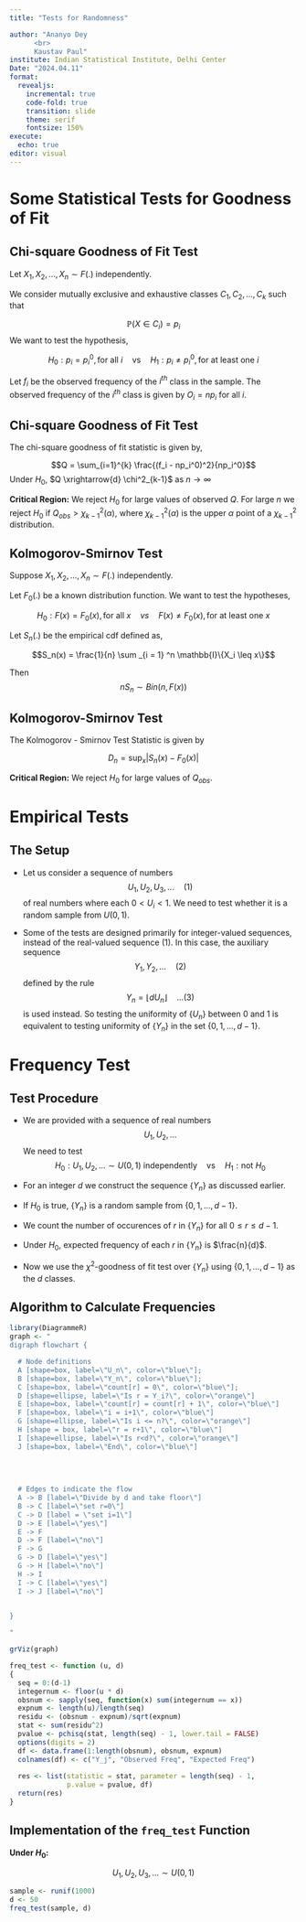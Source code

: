 ```yaml
---
title: "Tests for Randomness"

author: "Ananyo Dey
      <br>
      Kaustav Paul"
institute: Indian Statistical Institute, Delhi Center
Date: "2024.04.11"
format: 
  revealjs: 
    incremental: true
    code-fold: true
    transition: slide
    theme: serif
    fontsize: 150%
execute: 
  echo: true
editor: visual
---
```


# Some Statistical Tests for Goodness of Fit

## Chi-square Goodness of Fit Test

Let $X_1, X_2, ..., X_n \sim F(.)$ independently.

We consider mutually exclusive and exhaustive classes $C_1, C_2,...,C_k$ such that

$$\mathbb{P}(X \in C_i) = p_i$$ We want to test the hypothesis,

$$H_0:p_i = p_i^0 , \text{for all } i \quad \text{vs} \quad H_1 : p_i \neq p_i^0, \text{for at least one } i$$

Let $f_i$ be the observed frequency of the $i^{th}$ class in the sample. The observed frequency of the $i^{th}$ class is given by $O_i = np_i$ for all $i$.

## Chi-square Goodness of Fit Test

The chi-square goodness of fit statistic is given by,

$$Q = \sum_{i=1}^{k} \frac{(f_i - np_i^0)^2}{np_i^0}$$ Under $H_0$, $Q \xrightarrow{d} \chi^2_{k-1}$ as $n \rightarrow \infty$

**Critical Region:** We reject $H_0$ for large values of observed $Q$. For large $n$ we reject $H_0$ if $Q_{obs} > \chi^2_{k-1}(\alpha)$, where $\chi^2_{k-1}(\alpha)$ is the upper $\alpha$ point of a $\chi^2_{k-1}$ distribution.

## Kolmogorov-Smirnov Test

Suppose $X_1, X_2, ..., X_n \sim F(.)$ independently.

Let $F_0(.)$ be a known distribution function. We want to test the hypotheses,

$$H_0 : F(x) = F_0(x), \text{for all  } x \quad vs \quad F(x) \neq F_0(x), \text{for at least one }x$$

Let $S_n(.)$ be the empirical cdf defined as,

$$S_n(x) = \frac{1}{n} \sum _{i = 1} ^n \mathbb{I}\{X_i \leq x\}$$

Then $$nS_n \sim Bin(n,F(x))$$

## Kolmogorov-Smirnov Test

The Kolmogorov - Smirnov Test Statistic is given by

$$D_n = \sup_{x} |S_n(x) - F_0(x)|$$

**Critical Region:** We reject $H_0$ for large values of $Q_{obs}$.

# Empirical Tests

## The Setup

::: incremental
-   Let us consider a sequence of numbers $$U_1, U_2, U_3, ...\quad (1)$$ of real numbers where each $0 < U_i < 1$. We need to test whether it is a random sample from $U(0,1)$.

-   Some of the tests are designed primarily for integer-valued sequences, instead of the real-valued sequence (1). In this case, the auxiliary sequence $$Y_1, Y_2, ... \quad (2)$$ defined by the rule $$ Y_n = \lfloor dU_n \rfloor \quad ...(3)$$ is used instead. So testing the uniformity of $\{U_n\}$ between 0 and 1 is equivalent to testing uniformity of $\{Y_n\}$ in the set $\{0, 1, ..., d-1\}$.
:::

# Frequency Test

## Test Procedure

::: incremental
-   We are provided with a sequence of real numbers $$U_1, U_2,...$$ We need to test $$H_0: U_1, U_2, ... \sim U(0,1) \text{ independently} \quad \text{vs} \quad H_1: \text{not } H_0$$

-   For an integer $d$ we construct the sequence $\{Y_n\}$ as discussed earlier.

-   If $H_0$ is true, $\{Y_n\}$ is a random sample from $\{0, 1, ..., d-1\}$.

-   We count the number of occurences of $r$ in $\{Y_n\}$ for all $0 \leq r \leq d-1$.

-   Under $H_0$, expected frequency of each $r$ in $\{Y_n\}$ is $\frac{n}{d}$.

-   Now we use the $\chi^2$-goodness of fit test over $\{Y_n\}$ using $\{0, 1, ..., d-1\}$ as the $d$ classes.
:::

## Algorithm to Calculate Frequencies

```r
library(DiagrammeR)
graph <- "
digraph flowchart {

  # Node definitions
  A [shape=box, label=\"U_n\", color=\"blue\"];
  B [shape=box, label=\"Y_n\", color=\"blue\"];
  C [shape=box, label=\"count[r] = 0\", color=\"blue\"];
  D [shape=ellipse, label=\"Is r = Y_i?\", color=\"orange\"]
  E [shape=box, label=\"count[r] = count[r] + 1\", color=\"blue\"]
  F [shape=box, label=\"i = i+1\", color=\"blue\"]
  G [shape=ellipse, label=\"Is i <= n?\", color=\"orange\"]
  H [shape = box, label=\"r = r+1\", color=\"blue\"]
  I [shape=ellipse, label=\"Is r<d?\", color=\"orange\"]
  J [shape=box, label=\"End\", color=\"blue\"]
  
  
  
  
  # Edges to indicate the flow
  A -> B [label=\"Divide by d and take floor\"]
  B -> C [label=\"set r=0\"]
  C -> D [label = \"set i=1\"]
  D -> E [label=\"yes\"]
  E -> F 
  D -> F [label=\"no\"]
  F -> G 
  G -> D [label=\"yes\"]
  G -> H [label=\"no\"]
  H -> I 
  I -> C [label=\"yes\"]
  I -> J [label=\"no\"]
  

}

"

grViz(graph)
```


```r
freq_test <- function (u, d) 
{
  seq = 0:(d-1)
  integernum <- floor(u * d)
  obsnum <- sapply(seq, function(x) sum(integernum == x))
  expnum <- length(u)/length(seq)
  residu <- (obsnum - expnum)/sqrt(expnum)
  stat <- sum(residu^2)
  pvalue <- pchisq(stat, length(seq) - 1, lower.tail = FALSE)
  options(digits = 2)
  df <- data.frame(1:length(obsnum), obsnum, expnum)
  colnames(df) <- c("Y_j", "Observed Freq", "Expected Freq")
  
  res <- list(statistic = stat, parameter = length(seq) - 1, 
              p.value = pvalue, df)
  return(res)
}
```

## Implementation of the `freq_test` Function

**Under $H_0$:**

$$U_1, U_2, U_3, ... \sim U(0,1)$$

```r
sample <- runif(1000)
d <- 50
freq_test(sample, d)
```

